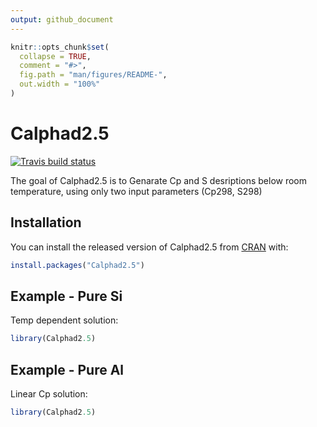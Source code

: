 ```yaml
---
output: github_document
---
```


<!-- README.md is generated from README.Rmd. Please edit that file -->

```r
knitr::opts_chunk$set(
  collapse = TRUE,
  comment = "#>",
  fig.path = "man/figures/README-",
  out.width = "100%"
)
```

# Calphad2.5

<!-- badges: start -->
[![Travis build status](https://travis-ci.com/AObaied/Calphad2.5.svg?branch=master)](https://travis-ci.com/AObaied/Calphad2.5)
<!-- badges: end -->

The goal of Calphad2.5 is to Genarate Cp and S desriptions below room temperature, using only two input parameters (Cp298, S298)

## Installation

You can install the released version of Calphad2.5 from [CRAN](https://CRAN.R-project.org) with:

``` r
install.packages("Calphad2.5")
```

## Example - Pure Si

Temp dependent solution:

```r
library(Calphad2.5)

```

## Example - Pure Al

Linear Cp solution:

```r
library(Calphad2.5)

```

